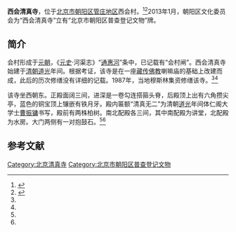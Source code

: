 '''西会清真寺'''，位于[[北京市|北京市]][[朝阳区_(北京市)|朝阳区]][[管庄地区|管庄地区]]西会村。<ref name=cywh>{{Cite web |url=http://www.risingsun.org.cn/culherit/culold/8a24f0a03d34746f013d3ed51e250014.html |title=西会清真寺，朝阳文化，2013-03-06 |access-date=2014-10-20 |archive-date=2015-09-24 |archive-url=https://web.archive.org/web/20150924091331/http://www.risingsun.org.cn/culherit/culold/8a24f0a03d34746f013d3ed51e250014.html |dead-url=no }}</ref><ref name=cyszwh>{{Cite web |url=http://whfw.bjchy.gov.cn/whly/402883ef3e9195be013e9636760803f4.html |title=西会清真寺，朝阳数字文化网，2013-05-12 |accessdate=2014-10-20 |archiveurl=https://web.archive.org/web/20141020115241/http://whfw.bjchy.gov.cn/whly/402883ef3e9195be013e9636760803f4.html |archivedate=2014-10-20 |deadurl=yes }}</ref>2013年1月，朝阳区文化委员会为“西会清真寺”立有“北京市朝阳区普查登记文物”牌。

==简介==
会村形成于[[元朝|元朝]]，《[[元史|元史]]·河渠志》“[[通惠河|通惠河]]”条中，已记载有“会村闸”。西会清真寺始建于[[清朝|清朝]][[道光|道光]]年间。根据考证，该寺是在一座[[藏传佛教|藏传佛教]]喇嘛庙的基础上改建而成，此后的历次修缮没有详细的记载。1987年，当地穆斯林集资修缮该寺。<ref name=cywh/><ref name=cyszwh/>

该寺坐西朝东。正殿面阔三间，进深是一卷勾连搭箍头脊，后殿顶上出有六角攒尖亭，蓝色的铜宝顶上镶嵌有铁月牙。殿内匾额“清真无二”为清朝[[道光|道光]]年间体仁阁大学士[[曹振镛|曹振镛]]书写，殿前有两株柏树。南北配殿各三间，其中南配殿为讲堂，北配殿为水房。大门两侧有一对抱鼓石。<ref name=cywh/><ref name=cyszwh/>

==参考文献==
{{reflist}}

[[Category:北京清真寺|Category:北京清真寺]]
[[Category:北京市朝阳区普查登记文物|Category:北京市朝阳区普查登记文物]]